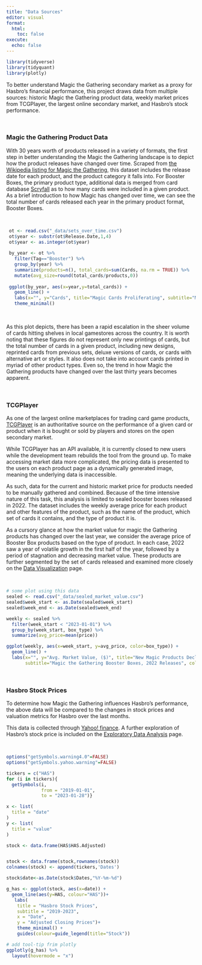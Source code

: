```yaml
---
title: "Data Sources"
editor: visual
format:
  html:
    toc: false
execute:
  echo: false
---
```


```r
library(tidyverse)
library(tidyquant)
library(plotly)
```

To better understand Magic the Gathering secondary market as a proxy for Hasbro's financial performance, this project draws data from multiple sources: historic Magic the Gathering product data, weekly market prices from TCGPlayer, the largest online secondary market, and Hasbro's stock performance.

\

### Magic the Gathering Product Data

With 30 years worth of products released in a variety of formats, the first step in better understanding the Magic the Gathering landscape is to depict how the product releases have changed over time. Scraped from [the Wikipedia listing for Magic the Gathering](https://en.wikipedia.org/wiki/List_of_Magic:_The_Gathering_sets), this dataset includes the release date for each product, and the product category it falls into. For Booster Boxes, the primary product type, additional data is merged from card database [Scryfall](https://scryfall.com/sets) as to how many cards were included in a given product. As a brief introduction to how Magic has changed over time, we can see the total number of cards released each year in the primary product format, Booster Boxes.

\

```r
 ot <- read.csv("_data/sets_over_time.csv")
 ot$year <- substr(ot$Release.Date,1,4)
 ot$year <- as.integer(ot$year)
 
 by_year <- ot %>%
   filter(Tag=="Booster") %>%
   group_by(year) %>%
   summarize(products=n(), total_cards=sum(Cards, na.rm = TRUE)) %>%
   mutate(avg_size=round(total_cards/products,0))
 
 ggplot(by_year, aes(x=year,y=total_cards)) + 
   geom_line() + 
   labs(x="", y="Cards", title="Magic Cards Proliferating", subtitle="Magic Cards in Booster Box Products, Scryfall") + 
   theme_minimal()
```

\

As this plot depicts, there has been a rapid escalation in the sheer volume of cards hitting shelves in local gamestores across the country. It is worth noting that these figures do not represent only new printings of cards, but the total number of cards in a given product, including new designs, reprinted cards from previous sets, deluxe versions of cards, or cards with alternative art or styles. It also does not take into account cards printed in myriad of other product types. Even so, the trend in how Magic the Gathering products have changed over the last thirty years becomes apparent.

\

### TCGPlayer

As one of the largest online marketplaces for trading card game products, [TCGPlayer](https://www.tcgplayer.com/) is an authoritative source on the performance of a given card or product when it is bought or sold by players and stores on the open secondary market.

While TCGPlayer has an API available, it is currently closed to new users while the development team rebuilds the tool from the ground up. To make accessing market data more complicated, the pricing data is presented to the users on each product page as a dynamically generated image, meaning the underlying data is inaccessible.

As such, data for the current and historic market price for products needed to be manually gathered and combined. Because of the time intensive nature of this task, this analysis is limited to sealed booster boxes released in 2022. The dataset includes the weekly average price for each product and other features of the product, such as the name of the product, which set of cards it contains, and the type of product it is.

As a cursory glance at how the market value for magic the Gathering products has changed over the last year, we consider the average price of Booster Box products based on the type of product. In each case, 2022 saw a year of volatile growth in the first half of the year, followed by a period of stagnation and decreasing market value. These products are further segmented by the set of cards released and examined more closely on the [Data Visualization](/data-visualization.html) page.

\

```r
# some plot using this data
sealed <- read.csv("_data/sealed_market_value.csv")
sealed$week_start <- as.Date(sealed$week_start)
sealed$week_end <- as.Date(sealed$week_end)

weekly <- sealed %>%
  filter(week_start < "2023-01-01") %>%
  group_by(week_start, box_type) %>%
  summarize(avg_price=mean(price))

ggplot(weekly, aes(x=week_start, y=avg_price, color=box_type)) + 
  geom_line() + 
  labs(x="", y="Avg. Market Value, ($)", title="New Magic Products Declining in Market Value",
       subtitle="Magic the Gathering Booster Boxes, 2022 Releases", color="Booster Boxes") + theme_minimal() 

```

\

### Hasbro Stock Prices

To determine how Magic the Gathering influences Hasbro's performance, the above data will be compared to the changes in stock prices and valuation metrics for Hasbro over the last months.

This data is collected through [Yahoo! finance](https://finance.yahoo.com/quote/HAS?p=HAS). A further exploration of Hasbro's stock price is included on the [Exploratory Data Analysis](/exploratory-data-analysis.html) page.

\

```r
options("getSymbols.warning4.0"=FALSE)
options("getSymbols.yahoo.warning"=FALSE)

tickers = c("HAS")
for (i in tickers){
  getSymbols(i,
             from = "2019-01-01",
             to = "2023-01-28")}

x <- list(
  title = "date"
)
y <- list(
  title = "value"
)

stock <- data.frame(HAS$HAS.Adjusted)


stock <- data.frame(stock,rownames(stock))
colnames(stock) <- append(tickers,'Dates')

stock$date<-as.Date(stock$Dates,"%Y-%m-%d")

g_has <- ggplot(stock, aes(x=date)) +
  geom_line(aes(y=HAS, colour="HAS"))+
   labs(
    title = "Hasbro Stock Prices",
    subtitle = "2019-2023",
    x = "Date",
    y = "Adjusted Closing Prices")+
    theme_minimal() + 
    guides(colour=guide_legend(title="Stock")) 

# add tool-tip frim plotly
ggplotly(g_has) %>%
  layout(hovermode = "x")
```
